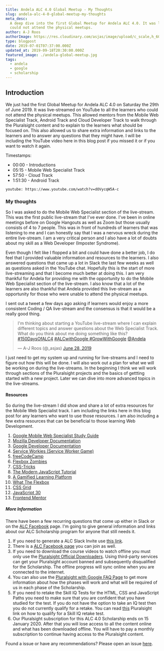 ```yaml
---
title: Andela ALC 4.0 Global Meetup - My Thoughts
slug: andela-alc-4-0-global-meetup-my-thoughts
meta_desc:
  A deep dive into the first Global Meetup for Andela ALC 4.0. It was live-streamed on YouTube to all the learners who
  could not attend the physical meetups.
author: A-J Roos
authorImage: https://res.cloudinary.com/asjas/image/upload/c_scale,h_60,q_auto:good,w_46/v1569442046/personal-website/profile_new.jpg
type: blogpost
date: 2019-07-01T07:37:00.000Z
updated_at: 2019-09-18T20:30:00.000Z
featured_image: ./andela-global-meetup.jpg
tags:
  - andela
  - google
  - scholarship
---
```


## Introduction

We just had the first Global Meetup for Andela ALC 4.0 on Saturday the 29th of June 2019. It was live-streamed on
YouTube to all the learners who could not attend the physical meetups. This allowed mentors from the Mobile Web
Specialist Track, Android Track and Cloud Developer Track to walk through the Pluralsight content and to explain to the
learners what should be focused on. This also allowed us to share extra information and links to the learners and to
answer any questions that they might have. I will be including the YouTube video here in this blog post if you missed it
or if you want to watch it again.

Timestamps:

- 00:00 - Introductions
- 05:15 - Mobile Web Specialist Track
- 57:50 - Cloud Track
- 1:51:30 - Android Track

`youtube: https://www.youtube.com/watch?v=dOVycqW5A-c`

### My thoughts

So I was asked to do the Mobile Web Specialist section of the live-stream. This was the first public live-stream that
I've ever done. I've been in online meetings before on Google Hangouts as well as Zoom but those usually consists of 4
to 7 people. This was in front of hundreds of learners that was listening to me and I can honestly say that I was a
nervous wreck during the entire live-stream. I am a very critical person and I also have a lot of doubts about my skill
as a Web Developer (Imposter Syndrome).

Even though I felt like I flopped a bit and could have done a better job, I do feel that I provided valuable information
and resources to the learners. I also answered questions that came up a lot in Slack the last few weeks as well as
questions asked in the YouTube chat. Hopefully this is the start of more live-streaming and that I become much better at
doing this. I am very thankful for Andela for providing me with the opportunity to do the Mobile Web Specialist section
of the live-stream. I also know that a lot of the learners are also thankful that Andela provided this live-stream as a
opportunity for those who were unable to attend the physical meetups.

I sent out a tweet a few days ago asking if learners would enjoy a more consistent Coding / QA live-stream and the
consensus is that it would be a really good thing.

<blockquote class="twitter-tweet" data-lang="en">
  <p lang="en" dir="ltr">
    I&#39;m thinking about starting a YouTube live-stream where I can explain different topics and answer questions
    about the Web Specialist Track. What do you think about me doing something like this?
    <a href="https://twitter.com/hashtag/150DaysOfALC4?src=hash&amp;ref_src=twsrc%5Etfw">#150DaysOfALC4</a> <a href="https://twitter.com/hashtag/ALCwithGoogle?src=hash&amp;ref_src=twsrc%5Etfw">
      #ALCwithGoogle
    </a> <a href="https://twitter.com/hashtag/GrowWithGoogle?src=hash&amp;ref_src=twsrc%5Etfw">#GrowWithGoogle</a> <a href="https://twitter.com/Andela?ref_src=twsrc%5Etfw">@Andela</a>
  </p>
  &mdash; A-J Roos (@_asjas) <a href="https://twitter.com/_asjas/status/1144666055882809344?ref_src=twsrc%5Etfw">June 28, 2019</a>
</blockquote>

I just need to get my system up and running for live-streams and I need to figure out how this will be done. I will also
work out a plan for what we will be working on during the live-streams. In the beginning I think we will work through
sections of the Pluralsight projects and the basics of gettting started with a new project. Later we can dive into more
advanced topics in the live-streams.

#### Resources

So during the live-stream I did show and share a lot of extra resources for the Mobile Web Specialist track. I am
including the links here in this blog post for any learners who want to use those resources. I am also including a few
extra resources that can be beneficial to those learning Web Development.

1. [Google Mobile Web Specialist Study Guide](https://developers.google.com/training/certification/mobile-web-specialist/study-guide/)
2. [Mozilla Developer Documentation](https://developer.mozilla.org/en-US/)
3. [Google Developer Documentation](https://developers.google.com/)
4. [Service Workies (Service Worker Game)](https://serviceworkies.mastery.games)
5. [freeCodeCamp](https://learn.freecodecamp.org)
6. [Flexbox Zombies](https://flexboxzombies.com/p/flexbox-zombies)
7. [CSS-Tricks](https://css-tricks.com/)
8. [The Modern JavaScript Tutorial](http://javascript.info/)
9. [A Gamified Learning Platform](https://mentored.dev)
10. [What The Flexbox](https://flexbox.io/)
11. [CSS Grid](https://cssgrid.io/)
12. [JavaScript 30](https://javascript30.com/)
13. [Frontend Mentor](https://www.frontendmentor.io)

##### More Information

There have been a few recurring questions that come up either in Slack or on the
[ALC Facebook](https://www.facebook.com/groups/362243964404032/?fref=nf) page. I'm going to give general information and
links about our ALC Scholarship program for anyone that still needs it.

1. If you need to generate a ALC Slack Invite use [this link](https://alc4slack-invite.firebaseapp.com/).
2. There is a [ALC Facebook page](https://www.facebook.com/groups/362243964404032/?fref=nf) you can join as well.
3. If you need to download the course videos to watch offline you must only use the
   [Pluralsight Official Downloaders](https://www.pluralsight.com/product/downloads). Using third-party services can get
   your Pluralsight account banned and subsequently disqualified for the Scholarship. The offline progress will sync
   online when you are connected to the internet.
4. You can also use the [Pluralsight with Google FAQ Page](https://help.pluralsight.com/help/grow-with-google-andela) to
   get more information about how the phases will work and what will be required of us in each phase of the Scholarship.
5. If you need to retake the Skill IQ Tests for the HTML, CSS and JavaScript Paths you need to make sure that you are
   confident that you have studied for the test. If you do not have the option to take an IQ test then you do not
   currently qualify for a retake. You can read
   [this](https://help.pluralsight.com/help/how-can-i-re-measure-my-skill-iq) Pluralsight link on how to qualify for a
   Skill IQ retake test.
6. Our Pluralsight subscription for this ALC 4.0 Scholarship ends on 15 January 2020. After that you will lose access to
   all the content online and what has been downloaded offline. You will have to pay a monthly subscription to continue
   having access to the Pluralsight content.

Found a issue or have any recommendations? Please open an issue
[here](https://github.com/Asjas/Personal-Website/issues).

